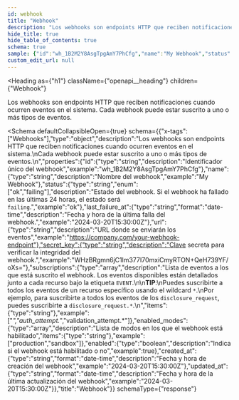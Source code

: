 ```yaml
---
id: webhook
title: "Webhook"
description: "Los webhooks son endpoints HTTP que reciben notificaciones cuando ocurren eventos en el sistema."
hide_title: true
hide_table_of_contents: true
schema: true
sample: {"id":"wh_1B2M2Y8AsgTpgAmY7PhCfg","name":"My Webhook","status":"ok","last_failure_at":"2024-03-20T15:30:00Z","url":"https://company.com/your-webhook-endpoint","secret_key":"WHzBRgmn6jC1lm377I70mxiCmyRTON+QeH739YF/oXs=","subscriptions":["*","auth_attempt.*","validation_attempt.*"],"enabled_modes":["production","sandbox"],"enabled":true,"created_at":"2024-03-20T15:30:00Z","updated_at":"2024-03-20T15:30:00Z"}
custom_edit_url: null
---
```



<Heading
  as={"h1"}
  className={"openapi__heading"}
  children={"Webhook"}
>
</Heading>



Los webhooks son endpoints HTTP que reciben notificaciones cuando ocurren eventos en el sistema.
Cada webhook puede estar suscrito a uno o más tipos de eventos.


<Schema
	defaultCollapsibleOpen={true}
  schema={{"x-tags":["Webhooks"],"type":"object","description":"Los webhooks son endpoints HTTP que reciben notificaciones cuando ocurren eventos en el sistema.\nCada webhook puede estar suscrito a uno o más tipos de eventos.\n","properties":{"id":{"type":"string","description":"Identificador único del webhook","example":"wh_1B2M2Y8AsgTpgAmY7PhCfg"},"name":{"type":"string","description":"Nombre del webhook","example":"My Webhook"},"status":{"type":"string","enum":["ok","failing"],"description":"Estado del webhook. Si el webhook ha fallado en las últimas 24 horas, el estado será `failing`.","example":"ok"},"last_failure_at":{"type":"string","format":"date-time","description":"Fecha y hora de la última falla del webhook.","example":"2024-03-20T15:30:00Z"},"url":{"type":"string","description":"URL donde se enviarán los eventos","example":"https://company.com/your-webhook-endpoint"},"secret_key":{"type":"string","description":"Clave secreta para verificar la integridad del webhook.","example":"WHzBRgmn6jC1lm377I70mxiCmyRTON+QeH739YF/oXs="},"subscriptions":{"type":"array","description":"Lista de eventos a los que está suscrito el webhook. Los eventos disponibles están detallados junto a cada recurso bajo la etiqueta `EVENT`.\n\n**TIP**:\nPuedes suscribirte a todos los eventos de un recurso específico usando el wildcard `*`.\nPor ejemplo, para suscribirte a todos los eventos de los `disclosure_request`, puedes suscribirte a `disclosure_request.*`.\n","items":{"type":"string"},"example":["*","auth_attempt.*","validation_attempt.*"]},"enabled_modes":{"type":"array","description":"Lista de modos en los que el webhook está habilitado","items":{"type":"string"},"example":["production","sandbox"]},"enabled":{"type":"boolean","description":"Indica si el webhook está habilitado o no","example":true},"created_at":{"type":"string","format":"date-time","description":"Fecha y hora de creación del webhook","example":"2024-03-20T15:30:00Z"},"updated_at":{"type":"string","format":"date-time","description":"Fecha y hora de la última actualización del webhook","example":"2024-03-20T15:30:00Z"}},"title":"Webhook"}}
  schemaType={"response"}
>
  
</Schema>
            